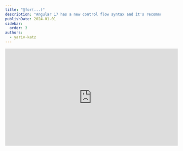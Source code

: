 ```yaml
---
title: "@for(...)"
description: "Angular 17 has a new control flow syntax and it's recommended to stop using *ngFor, and use @for instead."
publishDate: 2024-01-01
sidebar:
  order: 3
authors:
  - yariv-katz
---
```



<div class="not-content flex mb-10">
	<iframe
		className="mx-auto"
		width="560"
		height="315"
		src="https://www.youtube.com/embed/Jd4zY9RfIHA?si=6tABeXpji0SReSlD"
		title="YouTube video player"
		frameBorder="0"
		allow="accelerometer; autoplay; clipboard-write; encrypted-media; gyroscope; picture-in-picture; web-share"
		allowFullScreen
	/>
</div>

הסינטקס החדש של `@for` שניתן להשתמש בו כדי להחליף את `*ngFor` זמין מ-**Angular 17**.
הסינטקס החדש הוא הרבה יותר נקי וקל לקריאה וכתיב, וגם עוצמתי יותר.  
בואו נסתכל על הדוגמה הבאה ונפרק את התכונות והיתרונות העיקריים של הסינטקס החדש.

<div className="mt-5 not-content ltr" dir="ltr">
<Sandpack 
	client:load
	customSetup={{ 
		dependencies: { 			
			"@angular/core": "^17.0.0",
			"@angular/platform-browser": "^17.0.0",
			"@angular/platform-browser-dynamic": "^17.0.0",
			"@angular/common": "^17.0.0",
			"@angular/compiler": "^17.0.0"			
		}
	}}
	
	files={{
		"src/app/old-ngfor.component.ts": {			
			code: `import { Component, ChangeDetectionStrategy } from '@angular/core';
@Component({
	changeDetection: ChangeDetectionStrategy.OnPush,
	selector: 'old-ngfor',
	standalone: true,
	imports: [CommonModule],
	template: \`
		<h1>Old way - *ngFor</h1>
		<h2>Simple</h2>
		<ul>
			<li *ngFor="let book of books">{{book.title}}</li>
		</ul>	
		<h2>With trackBy</h2>
		<ul>
			<li *ngFor="let book of books; trackBy: trackByFn">{{book.title}}</li>
		</ul>
		<h2>With context variables</h2>
		<ul>
			<li *ngFor="let book of books; index as i; even as e">{{i}} {{e}} {{book.title}}</li>
		</ul>
	\`,
})
export class OldNgForComponent {
	books = [
    {id: 1, title: 'Book 1'},
    {id: 2, title: 'Book 2'},
    {id: 3, title: 'Book 3'},
    {id: 4, title: 'Book 4'},
    {id: 5, title: 'Book 5'},
  ];
	
	trackByFn(index, item) {
		return item.id;		
	}
}
`
		},
		"src/app/new-for.component.ts": {			
			code: `import { Component, ChangeDetectionStrategy } from '@angular/core';
@Component({
	changeDetection: ChangeDetectionStrategy.OnPush,
	selector: 'new-for',
	standalone: true,
	imports: [CommonModule],
	template: \`
		<h1>new way - &#64;for</h1>	
		<h2>Simple</h2>
		<ul>
		@for(book of books; track book.id) {
			<li>{{book.title}}</li>	
		}
		</ul>	
		<h2>With empty block</h2>
		<ul>
		@for(book of books2; track book.id) {
			<li>{{book.title}}</li>	
		}
		@empty {
			<li>No books</li>
		}
		</ul>
		<h2>With context variables</h2>
		<ul>
		@for(book of books; track book.id; let i = $index; let e = $even) {
			<li>{{i}} {{e}} {{book.title}}</li>	
		}
		</ul>
	\`,
})
export class NewForComponent {
	books = [
    {id: 1, title: 'Book 1'},
    {id: 2, title: 'Book 2'},
    {id: 3, title: 'Book 3'},
    {id: 4, title: 'Book 4'},
    {id: 5, title: 'Book 5'},
  ];
	
	books2 = [];
}
`
		},
		"src/app/app.component.ts": {
			hidden: true,
			readOnly: true,
			code: `import { Component, ChangeDetectionStrategy } from '@angular/core';
@Component({
  changeDetection: ChangeDetectionStrategy.OnPush,
  selector: 'app-root',
  standalone: true,
  imports: [OldNgForComponent, NewForComponent],
  template: \`
    <h1>*ngFor -> &#64;for</h1>
		<old-ngfor></old-ngfor>
		<new-for></new-for>
  \`,
})
export class AppComponent {	
}`
		},		
		"src/main.ts": {
			hidden: true,
			readOnly: true,
			code: `import '@angular/compiler';

bootstrapApplication(AppComponent)
  .catch((err) => console.error(err));
`
		}	
	}}
	
	template="angular" 
/>
</div>

## track

בסינטקס החדש של `@for` חובה לספק את הפרמטר `track`. על פי התיעוד של Angular, הרבה בעיות בביצועים של אפליקציות Angular נגרמו מלולאות `*ngFor` ללא `trackBy`, עכשיו הפרמטר `track` הוא חובה עם סינטקס פשוט יותר.  
כעת ניתן בקלות לבחור Property מהאובייקט, ואנגולר ישתמש בו כדי לעקוב אחרי שינויים במערך.  
ניתן גם להשתמש במשתנה הקונטקסט `$index` כדי לעקוב לפי אינדקס, אבל עדיף להשתמש במפתח ראשי באובייקט ולהשתמש בזה כערך ל track.

## בלוק ריק

אחרי הבלוק של `@for` ניתן להוסיף בלוק של `@empty` שיתבצע כאשר המערך ריק.  
לפני הסינטקס החדש היינו צריכים להשתמש ב-`*ngIf` כדי לבדוק אם המערך ריק, ואז להציג את הבלוק הריק.

## משתנים בקונטקסט

המשתנים בקונטקסט שהיו זמינים ב-*ngFor זמינים גם ב-`@for`:
- `$index` - האינדקס של האיבר הנוכחי במערך
- `$first` - `true` אם האיבר הנוכחי הוא הראשון במערך
- `$last` - `true` אם האיבר הנוכחי הוא האחרון במערך
- `$even` - `true` אם האינדקס של האיבר הנוכחי הוא זוגי
- `$odd` - `true` אם האינדקס של האיבר הנוכחי הוא אי-זוגי

## סיכום

מומלץ להפסיק להשתמש ב-*ngFor ולהשתמש בסינטקס החדש של `@for`. ישנם כמה יתרונות לשימוש בסינטקס החדש של `@for`:
- קל יותר להבין את הבלוק של `@for`
- קל יותר לספק `track`
- ה- `track` החובה ימנע בעיות בביצועים
- קל יותר לטפל במצב של מערך ריק

